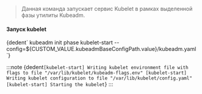 

> Данная команда запускает сервис Kubelet в рамках выделенной фазы утилиты Kubeadm.


<h4>Запуск kubelet</h4>
<CodeBlock language="bash">
    {dedent`
        kubeadm init phase kubelet-start --config=${CUSTOM_VALUE.kubeadmBaseConfigPath.value}/kubeadm.yaml
    `}
</CodeBlock>

:::note
<CodeBlock language="bash">
    {dedent`
        [kubelet-start] Writing kubelet environment file with flags to file "/var/lib/kubelet/kubeadm-flags.env"
        [kubelet-start] Writing kubelet configuration to file "/var/lib/kubelet/config.yaml"
        [kubelet-start] Starting the kubelet
    `}
</CodeBlock>
:::
